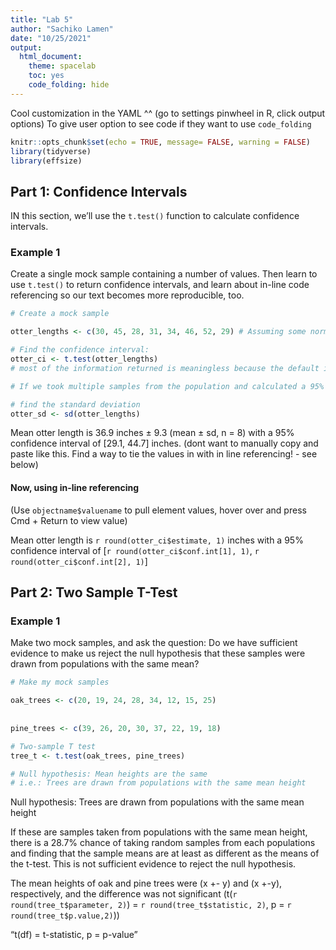 ```yaml
---
title: "Lab 5"
author: "Sachiko Lamen"
date: "10/25/2021"
output: 
  html_document: 
    theme: spacelab
    toc: yes
    code_folding: hide
---
```


Cool customization in the YAML ^^ (go to settings pinwheel in R, click output options) To give user option to see code if they want to use `code_folding`

```r
knitr::opts_chunk$set(echo = TRUE, message= FALSE, warning = FALSE)
library(tidyverse)
library(effsize)
```


## Part 1: Confidence Intervals
 IN this section, we'll use the `t.test()` function to calculate confidence intervals.

### Example 1

Create a single mock sample containing a number of values. Then learn to use `t.test()` to return confidence intervals, and learn about in-line code referencing so our text becomes more reproducible, too. 

```r
# Create a mock sample

otter_lengths <- c(30, 45, 28, 31, 34, 46, 52, 29) # Assuming some normality exists here, we can calculate a confidence interval using t distribution that takes into account sample size and greater uncertainty

# Find the confidence interval:
otter_ci <- t.test(otter_lengths)
# most of the information returned is meaningless because the default is testing the null hypothesis that the mean otter length is equal to 0. (df = n-1). BUT, 95% confidence interval [29.07792, 44.67208]

# If we took multiple samples from the population and calculated a 95% confidence interval for each of them, we would expect that 95% of calculated confidence intervals to contain the true mean within the parameter. 

# find the standard deviation
otter_sd <- sd(otter_lengths)
```
Mean otter length is 36.9 inches $\pm$ 9.3 (mean $\pm$ sd, n = 8) with a 95% confidence interval of [29.1, 44.7] inches. (dont want to manually copy and paste like this. Find a way to tie the values in with in line referencing! - see below)

#### Now, using in-line referencing
(Use `objectname$valuename` to pull element values, hover over and press Cmd + Return to view value)

Mean otter length is `r round(otter_ci$estimate, 1)` inches with a 95% confidence interval of [`r round(otter_ci$conf.int[1], 1)`, `r round(otter_ci$conf.int[2], 1)`]

## Part 2: Two Sample T-Test

### Example 1

Make two mock samples, and ask the question: Do we have sufficient evidence to make us reject the null hypothesis that these samples were drawn from populations with the same mean?
```r
# Make my mock samples

oak_trees <- c(20, 19, 24, 28, 34, 12, 15, 25)
  
  
pine_trees <- c(39, 26, 20, 30, 37, 22, 19, 18)

# Two-sample T test
tree_t <- t.test(oak_trees, pine_trees)

# Null hypothesis: Mean heights are the same
# i.e.: Trees are drawn from populations with the same mean height

```
Null hypothesis: Trees are drawn from populations with the same mean height

If these are samples taken from populations with the same mean height, there is a 28.7% chance of taking random samples from each populations  and finding that the sample means are at least as different as the means of the t-test. This is not sufficient evidence to reject the null hypothesis.

The mean heights of oak and pine trees were (x +- y) and (x +-y), respectively, and the difference was not significant (t(`r round(tree_t$parameter, 2)`) = `r round(tree_t$statistic, 2)`, p = `r round(tree_t$p.value,2)`))

"t(df) = t-statistic, p = p-value"













